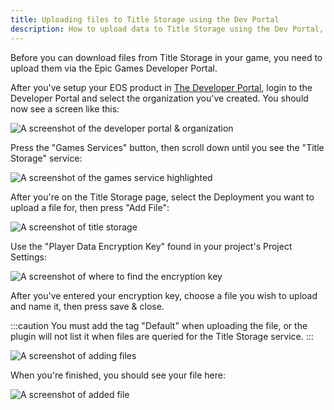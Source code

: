 ```yaml
---
title: Uploading files to Title Storage using the Dev Portal
description: How to upload data to Title Storage using the Dev Portal, so that you can read it at runtime in your game.
---
```


Before you can download files from Title Storage in your game, you need to upload them via the Epic Games Developer Portal.

After you've setup your EOS product in [The Developer Portal](/setup/index.mdx), login to the Developer Portal and select the organization you've created. You should now see a screen like this:

![A screenshot of the developer portal & organization](./uploading/developer_portal.png)

Press the "Games Services" button, then scroll down until you see the "Title Storage" service:

![A screenshot of the games service highlighted](./uploading/games_services.png)

After you're on the Title Storage page, select the Deployment you want to upload a file for, then press "Add File":

![A screenshot of title storage](./uploading/title_storage.png)

Use the "Player Data Encryption Key" found in your project's Project Settings:

![A screenshot of where to find the encryption key](./uploading/player_data_encryption_key.png)

After you've entered your encryption key, choose a file you wish to upload and name it, then press save & close.

:::caution
You must add the tag "Default" when uploading the file, or the plugin will not list it when files are queried for the Title Storage service.
:::

![A screenshot of adding files](./uploading/add_file.png)

When you're finished, you should see your file here:

![A screenshot of added file](./uploading/file_added.png)
